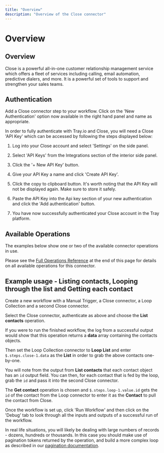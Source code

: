 ```yaml
---
title: "Overview"
description: "Overview of the Close connector"
---
```


# Overview

## Overview

Close is a powerful all-in-one customer relationship management service which offers a fleet of services including calling, email automation, predictive dialers, and more. It is a powerful set of tools to support and strengthen your sales teams.

## Authentication

Add a Close connector step to your workflow. Click on the 'New Authentication' option now available in the right hand panel and name as appropriate.

In order to fully authenticate with Tray.io and Close, you will need a Close 'API Key' which can be accessed by following the steps displayed below:

1. Log into your Close account and select 'Settings' on the side panel.

1. Select 'API Keys' from the Integrations section of the interior side panel.

1. Click the '+ New API Key' button.

1. Give your API Key a name and click 'Create API Key'.

1. Click the copy to clipboard button. It's worth noting that the API Key will not be displayed again. Make sure to store it safely.

1. Paste the API Key into the Api key section of your new authentication and click the 'Add authentication' button.

1. You have now successfully authenticated your Close account in the Tray platform.

## Available Operations

The examples below show one or two of the available connector operations in use.

Please see the [Full Operations Reference](#operationsFull) at the end of this page for details on all available operations for this connector.

## Example usage - Listing contacts, Looping through the list and Getting each contact

Create a new workflow with a Manual Trigger, a Close connector, a Loop Collection and a second Close connector.

Select the Close connector, authenticate as above and choose the **List contacts** operation.

If you were to run the finished workflow, the log from a successful output would show that this operation returns a **data** array containing the contacts objects.

Then set the Loop Collection connector to **Loop List** and enter `$.steps.close-1.data` as the **List** in order to grab the above contacts one-by-one.

You will note from the output from **List contacts** that each contact object has an `id` output field. You can then, for each contact that is fed by the loop, grab the `id` and pass it into the second Close connector.

The **Get contact** operation is chosen and `$.steps.loop-1.value.id` gets the `id` of the contact from the Loop connector to enter it as the **Contact** to pull the contact from Close.

Once the workflow is set up, click 'Run Workflow' and then click on the 'Debug' tab to look through all the inputs and outputs of a successful run of the workflow.

In real life situations, you will likely be dealing with large numbers of records - dozens, hundreds or thousands. In this case you should make use of pagination tokens returned by the operation, and build a more complex loop as described in our [pagination documentation](https://tray.io/documentation/platform/standard-best-practices/pagination/intro-to-pagination/).
